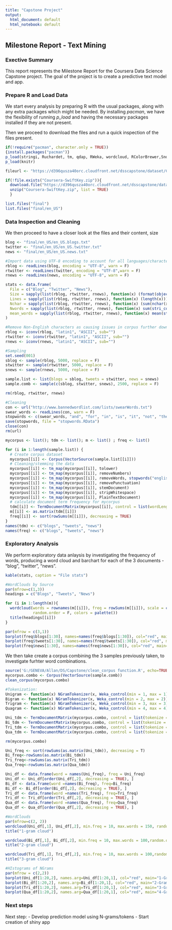 ---
title: "Capstone Project"
output:
  html_document: default
  html_notebook: default
---
## Milestone Report - Text Mining

### Exective Summary
This report represents the Milestone Report for the Coursera Data Science Capstone project. The goal of the project is to create a predictive text model and app.

### Prepare R and Load Data
We start every analysis by preparing R with the usual packages, along with any extra packages which might be needed. By installing *pacman*, we have the flexibility of running *p_load* and having the necessary packages installed if they are not present.

Then we proceed to download the files and run a quick inspection of the files present.
```{r, warning = F, echo = FALSE}
if(!require("pacman", character.only = TRUE))
{install.packages("pacman")}
p_load(stringi, Ruchardet, tm, qdap, RWeka, wordcloud, RColorBrewer,SnowballC, slam)
p_load(knitr)

fileurl <- "https://d396qusza40orc.cloudfront.net/dsscapstone/dataset/Coursera-SwiftKey.zip"

if(!file.exists("Coursera-SwiftKey.zip")){
  download.file("https://d396qusza40orc.cloudfront.net/dsscapstone/dataset/Coursera-SwiftKey.zip", dest = "Coursera-SwiftKey.zip")
  unzip("Coursera-SwiftKey.zip", list = TRUE)
  }

list.files("final")
list.files("final/en_US")
```


### Data Inspection and Cleaning
We then proceed to have a closer look at the files and their content, size

```{r, warning = F, comment= F}
blog <- "final/en_US/en_US.blogs.txt"
twitter <- "final/en_US/en_US.twitter.txt"
news <- "final/en_US/en_US.news.txt"

#Import data using UTF-8 encoding to account for all languages/characters
rblog <- readLines(blog, encoding = "UTF-8", warn = F)
rtwitter <- readLines(twitter, encoding = "UTF-8",warn = F)
rnews <- readLines(news, encoding = "UTF-8", warn = F)

stats <- data.frame(
  File = c("Blog", "Twitter", "News"),
  Size = sapply(list(rblog, rtwitter, rnews), function(x) (format(object.size(x), units = "Mb"))),
  Lines = sapply(list(rblog, rtwitter, rnews), function(x) (length(x))),
  Nchar = sapply(list(rblog, rtwitter, rnews), function(x) (sum(nchar(x)))),
  Nwords = sapply(list(rblog, rtwitter, rnews), function(x) sum(stri_count_words(x))),
  mean_words = sapply(list(rblog, rtwitter, rnews), function(x) mean(stri_count_words(x)))
)

#Remove Non-English characters as causing issues in corpus further down
rblog <- iconv(rblog, "latin1", "ASCII", sub="")
rtwitter <- iconv(rtwitter, "latin1", "ASCII", sub="")
rnews <- iconv(rnews, "latin1", "ASCII", sub="")

#Sampling 
set.seed(001)
sblog <- sample(rblog, 5000, replace = F)
stwitter <- sample(rtwitter, 5000, replace = F)
snews <- sample(rnews, 5000, replace = F)

sample.list <- list(blogs = sblog, tweets = stwitter, news = snews)
sample.comb <- sample(c(sblog, stwitter, snews), 2500, replace = F)

rm(rblog, rtwitter, rnews)

#Cleaning 
con <- url("http://www.bannedwordlist.com/lists/swearWords.txt")
swear_words <- readLines(con, warn = F)
stopwords <- c(swear_words, "and", "for", "in", "is", "it", "not", "the", "to")
save(stopwords, file = "stopwords.RData")
close(con)
rm(url)

mycorpus <- list(); tdm <- list(); m <- list() ; freq <- list()

for (i in 1:length(sample.list)) {
  # Create corpus dataset
  mycorpus[[i]] <- Corpus(VectorSource(sample.list[[i]]))
  # Cleaning/stemming the data
  mycorpus[[i]] <- tm_map(mycorpus[[i]], tolower)
  mycorpus[[i]] <- tm_map(mycorpus[[i]], removeNumbers)
  mycorpus[[i]] <- tm_map(mycorpus[[i]], removeWords, stopwords("english"))
  mycorpus[[i]] <- tm_map(mycorpus[[i]], removePunctuation)
  mycorpus[[i]] <- tm_map(mycorpus[[i]], stemDocument)
  mycorpus[[i]] <- tm_map(mycorpus[[i]], stripWhitespace)
  mycorpus[[i]] <- tm_map(mycorpus[[i]], PlainTextDocument)
  # calculate document term frequency for mycorpus
  tdm[[i]] <- TermDocumentMatrix(mycorpus[[i]], control = list(wordLengths = c(0, Inf)))
  m[[i]] <- as.matrix(tdm[[i]])
  freq[[i]] <- sort(rowSums(m[[i]]), decreasing = TRUE)
}
names(tdm) <- c("blogs", "tweets", "news")
names(freq) <- c("blogs", "tweets", "news")


```

### Exploratory Analysis

We perform exploratory data anlaysis by investigating the frequency of words, producing a word cloud and barchart for each of the 3 documents - "blog", "twitter", "news".

```{r, warning = F, comment= F}
kable(stats, caption = "File stats")

#WordClouds by Source
par(mfrow=c(1,3))
headings = c("Blogs", "Tweets", "News")

for (i in 1:length(m)){
  wordcloud(words = rownames(m[[i]]), freq = rowSums(m[[i]]), scale = c(3,1), max.words=150, 
            random.order = F, colors = palette())
  title(headings[[i]])
}

par(mfrow = c(3,1))
barplot(freq$blogs[1:30], names=names(freq$blogs[1:30]), col="red", main="Blogs", las = 2)
barplot(freq$tweets[1:30], names=names(freq$tweets[1:30]), col="red", main="Tweets", las = 2)
barplot(freq$news[1:30], names=names(freq$news[1:30]), col="red", main="News", las = 2)

```

We then take create a corpus combining the 3 samples previously taken, to investigate furhter word combinations.

```{r, warning = F, comment= F}
source('G:/GENEVA/Allan/DS/Capstone/clean_corpus function.R', echo=TRUE)
mycorpus.combo <- Corpus(VectorSource(sample.comb))
clean_corpus(mycorpus.combo)

#Tokenization:
Unigram <- function(x) NGramTokenizer(x, Weka_control(min = 1, max = 1))
Bigram <- function(x) NGramTokenizer(x, Weka_control(min = 2, max = 2))
Trigram <- function(x) NGramTokenizer(x, Weka_control(min = 3, max = 3))
Quagram <- function(x) NGramTokenizer(x, Weka_control(min = 4, max = 4))

Uni_tdm <- TermDocumentMatrix(mycorpus.combo, control = list(tokenize = Unigram))
Bi_tdm <- TermDocumentMatrix(mycorpus.combo, control = list(tokenize = Bigram))
Tri_tdm <- TermDocumentMatrix(mycorpus.combo, control = list(tokenize = Trigram))
Qua_tdm <- TermDocumentMatrix(mycorpus.combo, control = list(tokenize = Quagram))

rm(mycorpus.combo)

Uni_freq <- sort(rowSums(as.matrix(Uni_tdm)), decreasing = T)
Bi_freq<-rowSums(as.matrix(Bi_tdm))
Tri_freq<-rowSums(as.matrix(Tri_tdm))
Qua_freq<-rowSums(as.matrix(Qua_tdm))

Uni_df <- data.frame(word = names(Uni_freq), freq = Uni_freq)
Uni_df <- Uni_df[order(Uni_df[,2], decreasing = TRUE), ]
Bi_df <- data.frame(word =names(Bi_freq), freq=Bi_freq)
Bi_df <- Bi_df[order(Bi_df[,2], decreasing = TRUE), ]
Tri_df <- data.frame(word =names(Tri_freq), freq=Tri_freq)
Tri_df <- Tri_df[order(Tri_df[,2], decreasing = TRUE), ]
Qua_df <- data.frame(word =names(Qua_freq), freq=Qua_freq)
Qua_df <- Qua_df[order(Qua_df[,2], decreasing = TRUE), ]

#WordClouds
par(mfrow=c(2, 2))
wordcloud(Uni_df[,1], Uni_df[,2], min.freq = 10, max.words = 150, random.order = F, ordered.colors = F, colors = palette())
title("1-gram cloud")

wordcloud(Bi_df[,1], Bi_df[,2], min.freq = 10, max.words = 100,random.order = F, ordered.colors = F, colors = palette())
title("2-gram cloud")

wordcloud(Tri_df[,1], Tri_df[,2], min.freq = 10, max.words = 100,random.order = F, ordered.colors = F, colors = palette())
title("3-gram cloud")

#HIstograms of NGrams
par(mfrow = c(2,2))
barplot(Uni_df[1:20,2], names.arg=Uni_df[1:20,1], col="red", main="1-Grams", las =2)
barplot(Bi_df[1:20,2], names.arg=Bi_df[1:20,1], col="red", main="2-Grams", las =2)
barplot(Tri_df[1:20,2], names.arg=Tri_df[1:20,1], col="red", main="3-Grams", las = 2)
barplot(Qua_df[1:20,2], names.arg=Qua_df[1:20,1], col="red", main="4-Grams", las = 2)
```

### Next steps 

Next step:
- Develop prediction model using N-grams/tokens
- Start creation of shiny app
